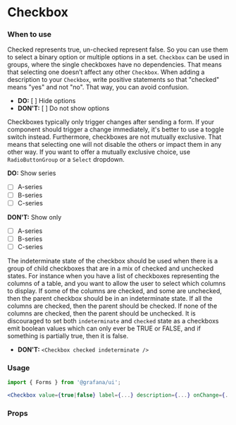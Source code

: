 
<Meta title="MDX|Checkbox" component={Checkbox} />

# Checkbox

### When to use

Checked represents true, un-checked represent false. So you can use them to select a binary option or multiple options in a set. `Checkbox` can be used in groups, where the single checkboxes have no dependencies. That means that selecting one doesn’t affect any other `Checkbox`. When adding a description to your `Checkbox`, write positive statements so that "checked" means "yes" and not "no". That way, you can avoid confusion.

- **DO:** [ ] Hide options
- **DON'T:** [ ] Do not show options

Checkboxes typically only trigger changes after sending a form. If your component should trigger a change immediately, it's better to use a toggle switch instead. Furthermore, checkboxes are not mutually exclusive. That means that selecting one will not disable the others or impact them in any other way. If you want to offer a mutually exclusive choice, use `RadioButtonGroup` or a `Select` dropdown.

**DO:** Show series

- [ ] A-series
- [ ] B-series
- [ ] C-series

**DON'T:** Show only

- [ ] A-series
- [ ] B-series
- [ ] C-series

The indeterminate state of the checkbox should be used when there is a group of child checkboxes that are in a mix of checked and unchecked states. For instance when you have a list of checkboxes representing the columns of a table, and you want to allow the user to select which columns to display. If some of the columns are checked, and some are unchecked, then the parent checkbox should be in an indeterminate state. If all the columns are checked, then the parent should be checked. If none of the columns are checked, then the parent should be unchecked.
It is discouraged to set both `indeterminate` and `checked` state as a checkboxs emit boolean values which can only ever be TRUE or FALSE, and if something is partially true, then it is false.

- **DON'T:** `<Checkbox checked indeterminate />`

### Usage

```jsx
import { Forms } from '@grafana/ui';

<Checkbox value={true|false} label={...} description={...} onChange={...} />
```

### Props

<ArgTypes of={Checkbox} />
